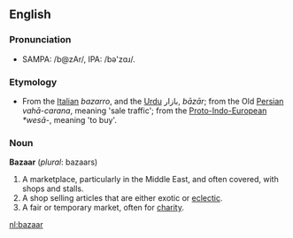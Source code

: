{{Wikipedia}}
== English ==

=== Pronunciation ===

* SAMPA: /b@zAr/, IPA: /b&#477;'z&#593;&#633;/.

=== Etymology ===

* From the [[Italian]] ''bazarro'', and the [[Urdu]] &#1576;&#1575;&#1586;&#1575;&#1585;, ''b&#257;z&#257;r''; from the Old [[Persian]] ''vah&#257;-carana'', meaning 'sale traffic'; from the [[Proto-Indo-European]] ''*wes&#257;-'', meaning 'to buy'.

=== Noun ===

'''Bazaar''' (''plural'': bazaars)

# A marketplace, particularly in the Middle East, and often covered, with shops and stalls.
# A shop selling articles that are either exotic or [[eclectic]].
# A fair or temporary market, often for [[charity]].


[[nl:bazaar]]